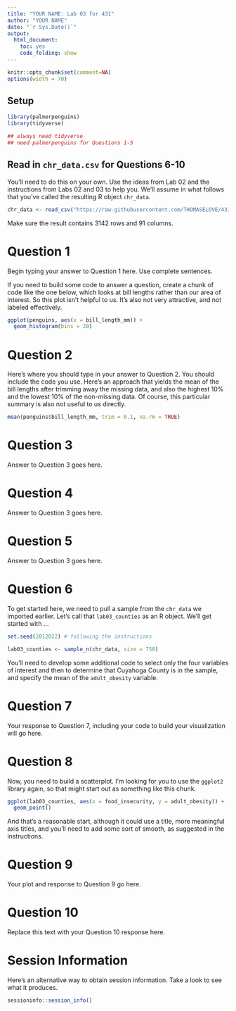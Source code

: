 ---
title: "YOUR NAME: Lab 03 for 431"
author: "YOUR NAME"
date: "`r Sys.Date()`"
output:
  html_document:
    toc: yes
    code_folding: show
---

```{r setup, include=FALSE, message = FALSE}
knitr::opts_chunk$set(comment=NA)
options(width = 70)
```

## Setup

```{r load_packages, message = FALSE, warning = FALSE}

library(palmerpenguins)
library(tidyverse)

## always need tidyverse 
## need palmerpenguins for Questions 1-5
```

## Read in `chr_data.csv` for Questions 6-10

You'll need to do this on your own. Use the ideas from Lab 02 and the instructions from Labs 02 and 03 to help you. We'll assume in what follows that you've called the resulting R object `chr_data`.

```{r}
chr_data <- read_csv("https://raw.githubusercontent.com/THOMASELOVE/431-data/main/chr_data.csv")
```

Make sure the result contains 3142 rows and 91 columns.

# Question 1

Begin typing your answer to Question 1 here. Use complete sentences.

If you need to build some code to answer a question, create a chunk of code like the one below, which looks at bill lengths rather than our area of interest. So this plot isn't helpful to us. It's also not very attractive, and not labeled effectively.

```{r q01_histogram}
ggplot(penguins, aes(x = bill_length_mm)) +
  geom_histogram(bins = 20)
```

# Question 2

Here's where you should type in your answer to Question 2. You should include the code you use. Here's an approach that yields the mean of the bill lengths after trimming away the missing data, and also the highest 10% and the lowest 10% of the non-missing data. Of course, this particular summary is also not useful to us directly.

```{r q02_trimmed_mean_bill_length}
mean(penguins$bill_length_mm, trim = 0.1, na.rm = TRUE)
```

# Question 3

Answer to Question 3 goes here.

# Question 4

Answer to Question 3 goes here.

# Question 5

Answer to Question 3 goes here.

# Question 6

To get started here, we need to pull a sample from the `chr_data` we imported earlier. Let's call that `lab03_counties` as an R object. We'll get started with ...

```{r}
set.seed(2012022) # following the instructions

lab03_counties <- sample_n(chr_data, size = 750)
```

You'll need to develop some additional code to select only the four variables of interest and then to determine that Cuyahoga County is in the sample, and specify the mean of the `adult_obesity` variable.

# Question 7

Your response to Question 7, including your code to build your visualization will go here.

# Question 8

Now, you need to build a scatterplot. I'm looking for you to use the `ggplot2` library again, so that might start out as something like this chunk.

```{r q08_scatterplot_draft}
ggplot(lab03_counties, aes(x = food_insecurity, y = adult_obesity)) +
  geom_point()
```

And that's a reasonable start, although it could use a title, more meaningful axis titles, and you'll need to add some sort of smooth, as suggested in the instructions. 

# Question 9

Your plot and response to Question 9 go here.

# Question 10

Replace this text with your Question 10 response here.

# Session Information

Here's an alternative way to obtain session information. Take a look to see what it produces.

```{r}
sessioninfo::session_info()
```
